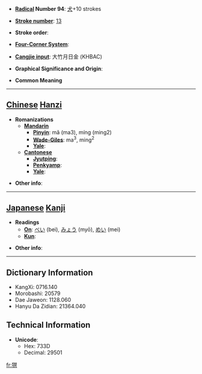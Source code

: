* '''[[Wiktionary:Chinese radical index| Radical]] Number 94''': [[Wiktionary:Chinese radical index 犬|犬]]+10 strokes

* '''[[Wiktionary:Chinese total strokes index|Stroke number]]''': [[Wiktionary:Chinese total strokes index 13|13]]

* '''Stroke order''': 

* '''[[Wiktionary:Chinese four corner index|Four-Corner System]]''': 

* '''[[Wiktionary:Chinese Cangjie index|Cangjie input]]''': 大竹月日金 (KHBAC)

* '''Graphical Significance and Origin''': 

* '''Common Meaning'''

----

== [[Chinese]] [[Hanzi]] ==

* '''Romanizations'''
** '''[[Mandarin]]'''
*** '''[[Pinyin]]''': mǎ (ma3), míng (ming2)
*** '''[[Wade-Giles]]''': ma<sup>3</sup>, ming<sup>2</sup>
*** '''[[Yale]]''': 
** '''[[Cantonese]]'''
*** '''[[Jyutping]]''':
*** '''[[Penkyamp]]''': 
*** '''[[Yale]]''': 

* '''Other info''': 

----

== [[Japanese]] [[Kanji]] ==

* '''Readings'''
** '''[[On]]''': [[べい]] (bei), [[みょう]] (myō), [[めい]] (mei)
** '''[[Kun]]''': 

* '''Other info''':  

----

== Dictionary Information ==

* KangXi: 0716.140
* Morobashi: 20579
* Dae Jaweon: 1128.060
* Hanyu Da Zidian: 21364.040

== Technical Information ==

* '''Unicode''':
** Hex: 733D
** Decimal: 29501

[[fr:猽]]
